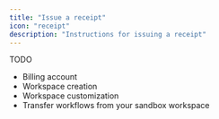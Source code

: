```yaml
---
title: "Issue a receipt"
icon: "receipt"
description: "Instructions for issuing a receipt"
---
```


TODO

* Billing account
* Workspace creation
* Workspace customization
* Transfer workflows from your sandbox workspace
